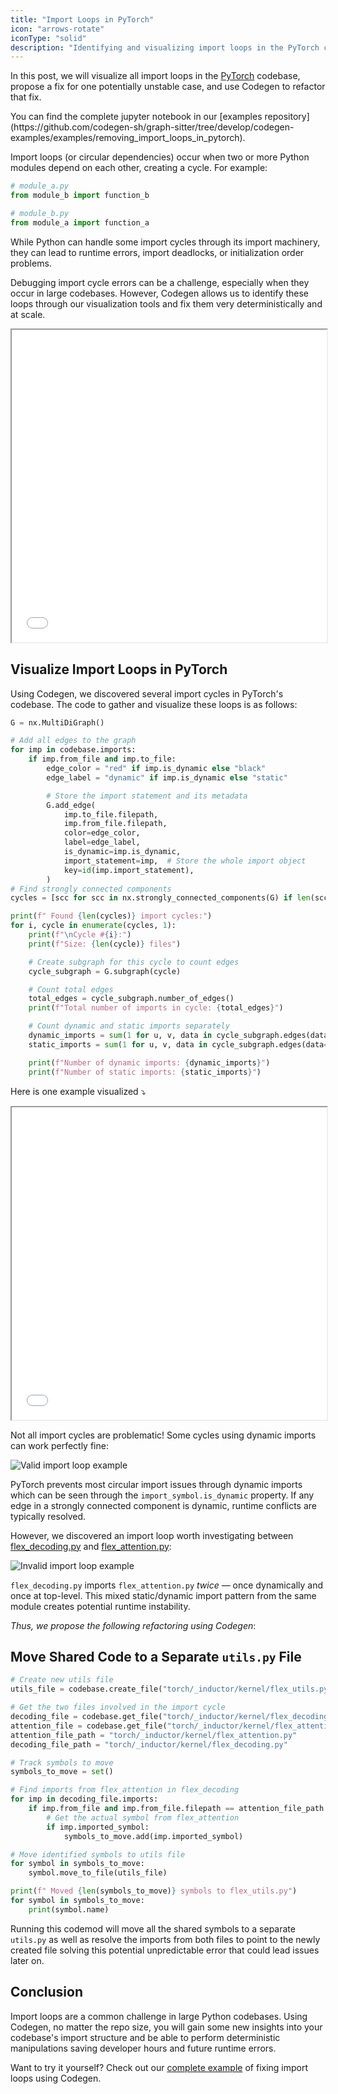 ```yaml
---
title: "Import Loops in PyTorch"
icon: "arrows-rotate"
iconType: "solid"
description: "Identifying and visualizing import loops in the PyTorch codebase"
---
```


In this post, we will visualize all import loops in the [PyTorch](https://github.com/pytorch/pytorch) codebase, propose a fix for one potentially unstable case, and use Codegen to refactor that fix.

<Info>
You can find the complete jupyter notebook in our [examples repository](https://github.com/codegen-sh/graph-sitter/tree/develop/codegen-examples/examples/removing_import_loops_in_pytorch).
</Info>

Import loops (or circular dependencies) occur when two or more Python modules depend on each other, creating a cycle. For example:

```python
# module_a.py
from module_b import function_b

# module_b.py
from module_a import function_a
```

While Python can handle some import cycles through its import machinery, they can lead to runtime errors, import deadlocks, or initialization order problems.

Debugging import cycle errors can be a challenge, especially when they occur in large codebases. However, Codegen allows us to identify these loops through our visualization tools and fix them very deterministically and at scale. 

<Frame caption="Import loop in pytorch/torchgen/model.py">
    <iframe
    width="100%"
    height="500px"
    scrolling="no"
    src={`https://www.codegen.sh/embedded/graph/?id=8b575318-ff94-41f1-94df-6e21d9de45d1&zoom=1&targetNodeName=model`}
    className="rounded-xl"
    style={{
        backgroundColor: "#15141b",
    }}
    ></iframe>
</Frame>



## Visualize Import Loops in PyTorch

Using Codegen, we discovered several import cycles in PyTorch's codebase. The code to gather and visualize these loops is as follows:

```python
G = nx.MultiDiGraph()

# Add all edges to the graph
for imp in codebase.imports:
    if imp.from_file and imp.to_file:
        edge_color = "red" if imp.is_dynamic else "black"
        edge_label = "dynamic" if imp.is_dynamic else "static"

        # Store the import statement and its metadata
        G.add_edge(
            imp.to_file.filepath,
            imp.from_file.filepath,
            color=edge_color,
            label=edge_label,
            is_dynamic=imp.is_dynamic,
            import_statement=imp,  # Store the whole import object
            key=id(imp.import_statement),
        )
# Find strongly connected components
cycles = [scc for scc in nx.strongly_connected_components(G) if len(scc) > 1]

print(f" Found {len(cycles)} import cycles:")
for i, cycle in enumerate(cycles, 1):
    print(f"\nCycle #{i}:")
    print(f"Size: {len(cycle)} files")

    # Create subgraph for this cycle to count edges
    cycle_subgraph = G.subgraph(cycle)

    # Count total edges
    total_edges = cycle_subgraph.number_of_edges()
    print(f"Total number of imports in cycle: {total_edges}")

    # Count dynamic and static imports separately
    dynamic_imports = sum(1 for u, v, data in cycle_subgraph.edges(data=True) if data.get("color") == "red")
    static_imports = sum(1 for u, v, data in cycle_subgraph.edges(data=True) if data.get("color") == "black")

    print(f"Number of dynamic imports: {dynamic_imports}")
    print(f"Number of static imports: {static_imports}")
```

Here is one example visualized ⤵️

<Frame caption="Import loops in pytorch/torchgen/model.py">
    <iframe
    width="100%"
    height="500px"
    scrolling="no"
    src={`https://www.codegen.sh/embedded/graph/?id=8b575318-ff94-41f1-94df-6e21d9de45d1&zoom=1&targetNodeName=model`}
    className="rounded-xl"
    style={{
        backgroundColor: "#15141b",
    }}
    ></iframe>
</Frame>

Not all import cycles are problematic! Some cycles using dynamic imports can work perfectly fine:

<Frame>
  <img src="/images/valid-import-loop.png" alt="Valid import loop example" />
</Frame>


PyTorch prevents most circular import issues through dynamic imports which can be seen through the `import_symbol.is_dynamic` property. If any edge in a strongly connected component is dynamic, runtime conflicts are typically resolved.

However, we discovered an import loop worth investigating between [flex_decoding.py](https://github.com/pytorch/pytorch/blob/main/torch/_inductor/kernel/flex_decoding.py) and [flex_attention.py](https://github.com/pytorch/pytorch/blob/main/torch/_inductor/kernel/flex_attention.py):

<img src="/images/problematic-import-loop.png" alt="Invalid import loop example" />

`flex_decoding.py` imports `flex_attention.py` *twice* — once dynamically and once at top-level. This mixed static/dynamic import pattern from the same module creates potential runtime instability.

*Thus, we propose the following refactoring using Codegen*:

## Move Shared Code to a Separate `utils.py` File

```python
# Create new utils file
utils_file = codebase.create_file("torch/_inductor/kernel/flex_utils.py")

# Get the two files involved in the import cycle
decoding_file = codebase.get_file("torch/_inductor/kernel/flex_decoding.py")
attention_file = codebase.get_file("torch/_inductor/kernel/flex_attention.py")
attention_file_path = "torch/_inductor/kernel/flex_attention.py"
decoding_file_path = "torch/_inductor/kernel/flex_decoding.py"

# Track symbols to move
symbols_to_move = set()

# Find imports from flex_attention in flex_decoding
for imp in decoding_file.imports:
    if imp.from_file and imp.from_file.filepath == attention_file_path:
        # Get the actual symbol from flex_attention
        if imp.imported_symbol:
            symbols_to_move.add(imp.imported_symbol)

# Move identified symbols to utils file
for symbol in symbols_to_move:
    symbol.move_to_file(utils_file)

print(f" Moved {len(symbols_to_move)} symbols to flex_utils.py")
for symbol in symbols_to_move:
    print(symbol.name)
```

Running this codemod will move all the shared symbols to a separate `utils.py` as well as resolve the imports from both files to point to the newly created file solving this potential unpredictable error that could lead issues later on. 


## Conclusion

Import loops are a common challenge in large Python codebases. Using Codegen, no matter the repo size, you will gain some new insights into your codebase's import structure and be able to perform deterministic manipulations saving developer hours and future runtime errors.

Want to try it yourself? Check out our [complete example](https://github.com/codegen-sh/graph-sitter/tree/develop/codegen-examples/examples/removing_import_loops_in_pytorch) of fixing import loops using Codegen.
